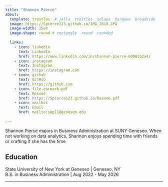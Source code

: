 ```yaml
---
title: "Shannon Pierce"
about:
  template: trestles  # jolla  trestles  solana  marquee  broadside
  image: https://Spierce123.github.io/IMG_2810.JPG
  image-width: 15em
  image-shape: round # rectangle  round  rounded
  
  links:
    - icon: linkedin
      text: LinkedIn
      href: https://www.linkedin.com/in/shannon-pierce-69981b2a4/
    - icon: instagram
      text: Instagram
      href: https://instagram.com
    - icon: github
      text: GitHub
      href: https://github.com
    - icon: file-earmark-pdf
      text: Resumé
      href: https://Spierce123.github.io/Resume.pdf
    - icon: mailbox
      text: Email
      href: mailto:sep11@geneseo.edu

---
```



Shannon Pierce majors in Business Administration at SUNY Geneseo. When not working on data analytics, Shannon enjoys spending time with friends or crafting if she has the time

## Education

State University of New York at Geneseo \| Geneseo, NY <br> B.S. in Business Administration \| Aug 2022 - May 2026 <br>

---
